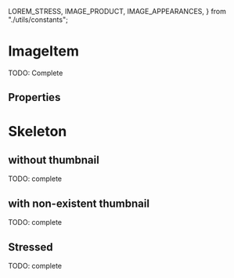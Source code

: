 
  LOREM_STRESS,
  IMAGE_PRODUCT,
  IMAGE_APPEARANCES,
} from "./utils/constants";

<Meta title="Atoms/ImageItem" component={ImageItem} />

# ImageItem

TODO: Complete

<Preview>
  <Story name="default" parameters={{ decorators: [withKnobs, withA11y] }}>
    <div className="separate">
      <ImageItem
        thumbnail={IMAGE_PRODUCT}
        link={{
          children: text("link.children", "Product"),
          onClick: action("link.OnClick"),
        }}
        subtitle={{
          children: text("subtitle.children", "Variant"),
          appearance: select("subtitle.appearance", IMAGE_APPEARANCES),
        }}
        description={{
          children: text("description.children", "1 x $3.500"),
          appearance: select("description.appearance", IMAGE_APPEARANCES),
        }}
      />
    </div>
  </Story>
</Preview>

## Properties

<Props of={ImageItem} />

# Skeleton

<Preview>
  <Story name="skeleton" parameters={{ decorators: [withKnobs, withA11y] }}>
    <div className="separate">
      <ImageItem.Skeleton />
    </div>
  </Story>
</Preview>

## without thumbnail

TODO: complete

<Preview>
  <Story name="without thumbnail">
    <div className="separate">
      <ImageItem
        link={{ children: "Product", onClick: action("link.OnClick") }}
        subtitle={{ children: "Variant" }}
        description={{ children: "1 x $3.500" }}
      />
    </div>
  </Story>
</Preview>

## with non-existent thumbnail

TODO: complete

<Preview>
  <Story name="non-existent thumbnail">
    <div className="separate">
      <ImageItem
        thumbnail="http://thisURLsDoesNotExists.com"
        link={{
          children: text("link.children", "Product"),
          onClick: action("link.OnClick"),
        }}
        subtitle={{ children: "Variant" }}
        description={{ children: "1 x $3.500" }}
      />
    </div>
  </Story>
</Preview>

## Stressed

TODO: complete

<Preview>
  <Story name="stressed">
    <div className="separate">
      <ImageItem
        thumbnail={IMAGE_PRODUCT}
        link={{
          children: LOREM_STRESS,
          onClick: action("link.OnClick"),
        }}
        subtitle={{ children: LOREM_STRESS }}
        description={{ children: "1 x $3.500" }}
      />
    </div>
  </Story>
</Preview>
